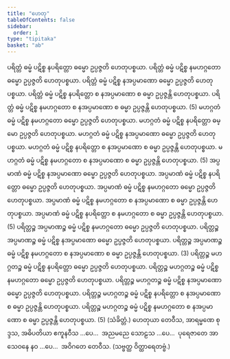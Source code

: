 ```yaml
---
title: "ဟေတု"
tableOfContents: false
sidebar:
  order: 1
type: "tipitaka"
basket: "ab"
---
```



<DynamicBreadcrumb />

<Division number="40">

<Paragraph number="105">
ပရိတ္တံ ဓမ္မံ ပဋိစ္စ နပရိတ္တော ဓမ္မော ဥပ္ပဇ္ဇတိ ဟေတုပစ္စယာ. ပရိတ္တံ ဓမ္မံ ပဋိစ္စ နမဟဂ္ဂတော ဓမ္မော ဥပ္ပဇ္ဇတိ ဟေတုပစ္စယာ. ပရိတ္တံ ဓမ္မံ ပဋိစ္စ နအပ္ပမာဏော ဓမ္မော ဥပ္ပဇ္ဇတိ ဟေတုပစ္စယာ. ပရိတ္တံ ဓမ္မံ ပဋိစ္စ နပရိတ္တော စ နအပ္ပမာဏော စ ဓမ္မာ ဥပ္ပဇ္ဇန္တိ ဟေတုပစ္စယာ. ပရိတ္တံ ဓမ္မံ ပဋိစ္စ နမဟဂ္ဂတော စ နအပ္ပမာဏော စ ဓမ္မာ ဥပ္ပဇ္ဇန္တိ ဟေတုပစ္စယာ. (5)
</Paragraph>

<Paragraph number="106">
မဟဂ္ဂတံ ဓမ္မံ ပဋိစ္စ နမဟဂ္ဂတော ဓမ္မော ဥပ္ပဇ္ဇတိ ဟေတုပစ္စယာ. မဟဂ္ဂတံ ဓမ္မံ ပဋိစ္စ နပရိတ္တော ဓမ္မော ဥပ္ပဇ္ဇတိ ဟေတုပစ္စယာ. မဟဂ္ဂတံ ဓမ္မံ ပဋိစ္စ နအပ္ပမာဏော ဓမ္မော ဥပ္ပဇ္ဇတိ ဟေတုပစ္စယာ. မဟဂ္ဂတံ ဓမ္မံ ပဋိစ္စ နပရိတ္တော စ နအပ္ပမာဏော စ ဓမ္မာ ဥပ္ပဇ္ဇန္တိ ဟေတုပစ္စယာ. မဟဂ္ဂတံ ဓမ္မံ ပဋိစ္စ နမဟဂ္ဂတော စ နအပ္ပမာဏော စ ဓမ္မာ ဥပ္ပဇ္ဇန္တိ ဟေတုပစ္စယာ. (5)
</Paragraph>

<Paragraph number="107">
အပ္ပမာဏံ ဓမ္မံ ပဋိစ္စ နအပ္ပမာဏော ဓမ္မော ဥပ္ပဇ္ဇတိ ဟေတုပစ္စယာ. အပ္ပမာဏံ ဓမ္မံ ပဋိစ္စ နပရိတ္တော ဓမ္မော ဥပ္ပဇ္ဇတိ ဟေတုပစ္စယာ. အပ္ပမာဏံ ဓမ္မံ ပဋိစ္စ နမဟဂ္ဂတော ဓမ္မော ဥပ္ပဇ္ဇတိ ဟေတုပစ္စယာ. အပ္ပမာဏံ ဓမ္မံ ပဋိစ္စ နမဟဂ္ဂတော စ နအပ္ပမာဏော စ ဓမ္မာ ဥပ္ပဇ္ဇန္တိ ဟေတုပစ္စယာ. အပ္ပမာဏံ ဓမ္မံ ပဋိစ္စ နပရိတ္တော စ နမဟဂ္ဂတော စ ဓမ္မာ ဥပ္ပဇ္ဇန္တိ ဟေတုပစ္စယာ. (5)
</Paragraph>

<Paragraph number="108">
ပရိတ္တဉ္စ အပ္ပမာဏဉ္စ ဓမ္မံ ပဋိစ္စ နမဟဂ္ဂတော ဓမ္မော ဥပ္ပဇ္ဇတိ ဟေတုပစ္စယာ. ပရိတ္တဉ္စ အပ္ပမာဏဉ္စ ဓမ္မံ ပဋိစ္စ နအပ္ပမာဏော ဓမ္မော ဥပ္ပဇ္ဇတိ ဟေတုပစ္စယာ. ပရိတ္တဉ္စ အပ္ပမာဏဉ္စ ဓမ္မံ ပဋိစ္စ နမဟဂ္ဂတော စ နအပ္ပမာဏော စ ဓမ္မာ ဥပ္ပဇ္ဇန္တိ ဟေတုပစ္စယာ. (3)
</Paragraph>

<Paragraph number="109">
ပရိတ္တဉ္စ မဟဂ္ဂတဉ္စ ဓမ္မံ ပဋိစ္စ နပရိတ္တော ဓမ္မော ဥပ္ပဇ္ဇတိ ဟေတုပစ္စယာ. ပရိတ္တဉ္စ မဟဂ္ဂတဉ္စ ဓမ္မံ ပဋိစ္စ နမဟဂ္ဂတော ဓမ္မော ဥပ္ပဇ္ဇတိ ဟေတုပစ္စယာ. ပရိတ္တဉ္စ မဟဂ္ဂတဉ္စ ဓမ္မံ ပဋိစ္စ နအပ္ပမာဏော ဓမ္မော ဥပ္ပဇ္ဇတိ ဟေတုပစ္စယာ. ပရိတ္တဉ္စ မဟဂ္ဂတဉ္စ ဓမ္မံ ပဋိစ္စ နပရိတ္တော စ နအပ္ပမာဏော စ ဓမ္မာ ဥပ္ပဇ္ဇန္တိ ဟေတုပစ္စယာ. ပရိတ္တဉ္စ မဟဂ္ဂတဉ္စ ဓမ္မံ ပဋိစ္စ နမဟဂ္ဂတော စ နအပ္ပမာဏော စ ဓမ္မာ ဥပ္ပဇ္ဇန္တိ ဟေတုပစ္စယာ. (5) (သံခိတ္တံ.)
</Paragraph>

<Paragraph number="110">
ဟေတုယာ တေဝီသ, အာရမ္မဏေ စုဒ္ဒသ, အဓိပတိယာ ဧကူနဝီသ …ပေ…  အညမညေ သောဠသ …ပေ…  ပုရေဇာတေ အာသေဝနေ နဝ …ပေ…  အဝိဂတေ တေဝီသ. (သဗ္ဗတ္ထ ဝိတ္ထာရေတဗ္ဗံ.)
</Paragraph>
</Division>